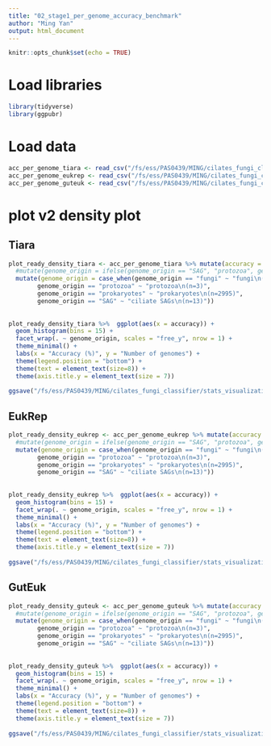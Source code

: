 ```yaml
---
title: "02_stage1_per_genome_accuracy_benchmark"
author: "Ming Yan"
output: html_document
---
```


```r
knitr::opts_chunk$set(echo = TRUE)
```

# Load libraries
```r
library(tidyverse)
library(ggpubr)
```

# Load data
```r
acc_per_genome_tiara <- read_csv("/fs/ess/PAS0439/MING/cilates_fungi_classifier/stats_visualization/accuracy_per_genome_tiara.csv")
acc_per_genome_eukrep <- read_csv("/fs/ess/PAS0439/MING/cilates_fungi_classifier/stats_visualization/accuracy_per_genome_eukrep.csv")
acc_per_genome_guteuk <- read_csv("/fs/ess/PAS0439/MING/cilates_fungi_classifier/stats_visualization/accuracy_per_genome_guteuk.csv")
```


# plot v2 density plot

## Tiara 
```r
plot_ready_density_tiara <- acc_per_genome_tiara %>% mutate(accuracy = accuracy*100) %>% 
  #mutate(genome_origin = ifelse(genome_origin == "SAG", "protozoa", genome_origin)) %>% 
  mutate(genome_origin = case_when(genome_origin == "fungi" ~ "fungi\n(n=93)", 
        genome_origin == "protozoa" ~ "protozoa\n(n=3)",
        genome_origin == "prokaryotes" ~ "prokaryotes\n(n=2995)",
        genome_origin == "SAG" ~ "ciliate SAGs\n(n=13)"))
 
  
plot_ready_density_tiara %>%  ggplot(aes(x = accuracy)) + 
  geom_histogram(bins = 15) + 
  facet_wrap(. ~ genome_origin, scales = "free_y", nrow = 1) + 
  theme_minimal() +
  labs(x = "Accuracy (%)", y = "Number of genomes") +
  theme(legend.position = "bottom") +
  theme(text = element_text(size=8)) +
  theme(axis.title.y = element_text(size = 7))
  
ggsave("/fs/ess/PAS0439/MING/cilates_fungi_classifier/stats_visualization/accuracy_per_genome_tiara.svg", width = 6, height = 1.5, units = "in")

```

## EukRep 
```r
plot_ready_density_eukrep <- acc_per_genome_eukrep %>% mutate(accuracy = accuracy*100) %>% 
  #mutate(genome_origin = ifelse(genome_origin == "SAG", "protozoa", genome_origin)) %>% 
  mutate(genome_origin = case_when(genome_origin == "fungi" ~ "fungi\n(n=93)", 
        genome_origin == "protozoa" ~ "protozoa\n(n=3)",
        genome_origin == "prokaryotes" ~ "prokaryotes\n(n=2995)",
        genome_origin == "SAG" ~ "ciliate SAGs\n(n=13)"))
 
  
plot_ready_density_eukrep %>%  ggplot(aes(x = accuracy)) + 
  geom_histogram(bins = 15) + 
  facet_wrap(. ~ genome_origin, scales = "free_y", nrow = 1) + 
  theme_minimal() +
  labs(x = "Accuracy (%)", y = "Number of genomes") +
  theme(legend.position = "bottom") +
  theme(text = element_text(size=8)) +
  theme(axis.title.y = element_text(size = 7))
  
ggsave("/fs/ess/PAS0439/MING/cilates_fungi_classifier/stats_visualization/accuracy_per_genome_eukrep.svg", width = 6, height = 1.5, units = "in")

```

## GutEuk 
```r
plot_ready_density_guteuk <- acc_per_genome_guteuk %>% mutate(accuracy = accuracy*100) %>% 
  #mutate(genome_origin = ifelse(genome_origin == "SAG", "protozoa", genome_origin)) %>% 
  mutate(genome_origin = case_when(genome_origin == "fungi" ~ "fungi\n(n=93)", 
        genome_origin == "protozoa" ~ "protozoa\n(n=3)",
        genome_origin == "prokaryotes" ~ "prokaryotes\n(n=2995)",
        genome_origin == "SAG" ~ "ciliate SAGs\n(n=13)"))
 
  
plot_ready_density_guteuk %>%  ggplot(aes(x = accuracy)) + 
  geom_histogram(bins = 15) + 
  facet_wrap(. ~ genome_origin, scales = "free_y", nrow = 1) + 
  theme_minimal() +
  labs(x = "Accuracy (%)", y = "Number of genomes") +
  theme(legend.position = "bottom") +
  theme(text = element_text(size=8)) +
  theme(axis.title.y = element_text(size = 7))
  
ggsave("/fs/ess/PAS0439/MING/cilates_fungi_classifier/stats_visualization/accuracy_per_genome_guteuk.svg", width = 6, height = 1.5, units = "in")

```


